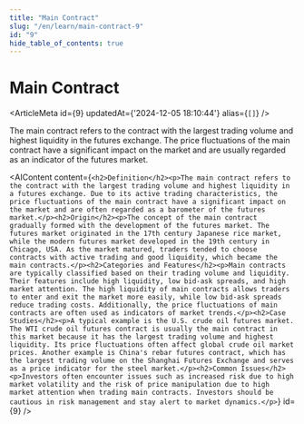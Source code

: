 ```yaml
---
title: "Main Contract"
slug: "/en/learn/main-contract-9"
id: "9"
hide_table_of_contents: true
---
```



# Main Contract

<ArticleMeta id={9} updatedAt={'2024-12-05 18:10:44'} alias={`[]`} />
<div className='border-solid border-b border-t-0 my-4 border-[var(--ifm-color-gray-300)]' />

The main contract refers to the contract with the largest trading volume and highest liquidity in the futures exchange. The price fluctuations of the main contract have a significant impact on the market and are usually regarded as an indicator of the futures market.

<AIContent content={`<h2>Definition</h2><p>The main contract refers to the contract with the largest trading volume and highest liquidity in a futures exchange. Due to its active trading characteristics, the price fluctuations of the main contract have a significant impact on the market and are often regarded as a barometer of the futures market.</p><h2>Origin</h2><p>The concept of the main contract gradually formed with the development of the futures market. The futures market originated in the 17th century Japanese rice market, while the modern futures market developed in the 19th century in Chicago, USA. As the market matured, traders tended to choose contracts with active trading and good liquidity, which became the main contracts.</p><h2>Categories and Features</h2><p>Main contracts are typically classified based on their trading volume and liquidity. Their features include high liquidity, low bid-ask spreads, and high market attention. The high liquidity of main contracts allows traders to enter and exit the market more easily, while low bid-ask spreads reduce trading costs. Additionally, the price fluctuations of main contracts are often used as indicators of market trends.</p><h2>Case Studies</h2><p>A typical example is the U.S. crude oil futures market. The WTI crude oil futures contract is usually the main contract in this market because it has the largest trading volume and highest liquidity. Its price fluctuations often affect global crude oil market prices. Another example is China's rebar futures contract, which has the largest trading volume on the Shanghai Futures Exchange and serves as a price indicator for the steel market.</p><h2>Common Issues</h2><p>Investors often encounter issues such as increased risk due to high market volatility and the risk of price manipulation due to high market attention when trading main contracts. Investors should be cautious in risk management and stay alert to market dynamics.</p>`} id={9} />
